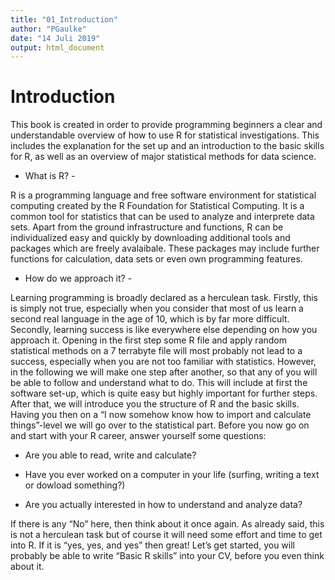 ```yaml
---
title: "01_Introduction"
author: "PGaulke"
date: "14 Juli 2019"
output: html_document
---
```


# Introduction {-}

This book is created in order to provide programming beginners a clear and understandable overview of how to use R for statistical investigations. This includes the explanation for the set up and an introduction to the basic skills for R, as well as an overview of major statistical methods for data science.

- What is R? -

R is a programming language and free software environment for statistical computing created by the R Foundation for Statistical Computing. It is a common tool for statistics that can be used to analyze and interprete data sets. Apart from the ground infrastructure and functions, R can be individualized easy and quickly by downloading additional tools and packages which are freely avalaibale. These packages may include further functions for calculation, data sets or even own programming features.

- How do we approach it? -

Learning programming is broadly declared as a herculean task. Firstly, this is simply not true, especially when you consider that most of us learn a second real language in the age of 10, which is by far more difficult. Secondly, learning success is like everywhere else depending on how you approach it. Opening in the first step some R file and apply random statistical methods on a 7 terrabyte file will most probably not lead to a success, especially when you are not too familiar with statistics. However, in the following we will make one step after another, so that any of you will be able to follow and understand what to do. This will include at first the software set-up, which is quite easy but highly important for further steps. After that, we will introduce you the structure of R and the basic skills. Having you then on a "I now somehow know how to import and calculate things"-level we will go over to the statistical part.
Before you now go on and start with your R career, answer yourself some questions:

- Are you able to read, write and calculate?

- Have you ever worked on a computer in your life (surfing, writing a text or dowload something?)

- Are you actually interested in how to understand and analyze data?

If there is any "No" here, then think about it once again. As already said, this is not a herculean task but of course it will need some effort and time to get into R. If it is "yes, yes, and yes" then great! Let's get started, you will probably be able to write "Basic R skills" into your CV, before you even think about it.
